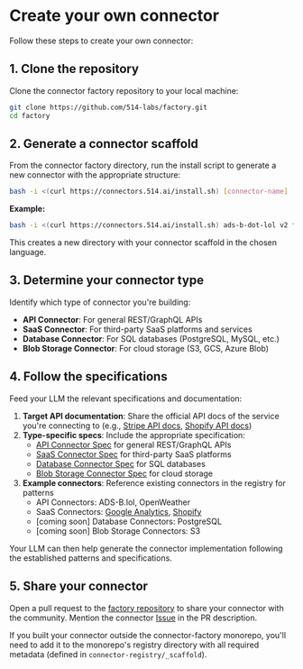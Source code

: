 
# Create your own connector

Follow these steps to create your own connector:

## 1. Clone the repository

Clone the connector factory repository to your local machine:

```bash
git clone https://github.com/514-labs/factory.git
cd factory
```

## 2. Generate a connector scaffold

From the connector factory directory, run the install script to generate a new connector with the appropriate structure:

```bash
bash -i <(curl https://connectors.514.ai/install.sh) [connector-name] [version] [author] [language]
```

**Example:**
```bash
bash -i <(curl https://connectors.514.ai/install.sh) ads-b-dot-lol v2 fiveonefour typescript
```

This creates a new directory with your connector scaffold in the chosen language.

## 3. Determine your connector type

Identify which type of connector you're building:

- **API Connector**: For general REST/GraphQL APIs
- **SaaS Connector**: For third-party SaaS platforms and services
- **Database Connector**: For SQL databases (PostgreSQL, MySQL, etc.)
- **Blob Storage Connector**: For cloud storage (S3, GCS, Azure Blob)

## 4. Follow the specifications

Feed your LLM the relevant specifications and documentation:

1. **Target API documentation**: Share the official API docs of the service you're connecting to (e.g., [Stripe API docs](https://stripe.com/docs/api), [Shopify API docs](https://shopify.dev/docs/api))
2. **Type-specific specs**: Include the appropriate specification:
   - [API Connector Spec](/docs/specifications) for general REST/GraphQL APIs
   - [SaaS Connector Spec](/docs/specifications) for third-party SaaS platforms
   - [Database Connector Spec](/docs/specifications) for SQL databases  
   - [Blob Storage Connector Spec](/docs/specifications) for cloud storage
3. **Example connectors**: Reference existing connectors in the registry for patterns
   - API Connectors: ADS-B.lol, OpenWeather
   - SaaS Connectors: [Google Analytics](/connector-registry/google-analytics/v4/fiveonefour/typescript/README.md), [Shopify](/connector-registry/shopify/v2025-01/fiveonefour/typescript/README.md)
   - [coming soon] Database Connectors: PostgreSQL
   - [coming soon] Blob Storage Connectors: S3

Your LLM can then help generate the connector implementation following the established patterns and specifications.

## 5. Share your connector

Open a pull request to the [factory repository](https://github.com/514-labs/factory) to share your connector with the community. Mention the connector [Issue](https://github.com/514-labs/factory/issues) in the PR description.

If you built your connector outside the connector-factory monorepo, you'll need to add it to the monorepo's registry directory with all required metadata (defined in `connector-registry/_scaffold`).